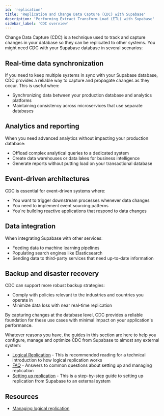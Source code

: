 ```yaml
---
id: 'replication'
title: 'Replication and Change Data Capture (CDC) with Supabase'
description: 'Performing Extract Transform Load (ETL) with Supabase'
sidebar_label: 'CDC overview'
---
```


Change Data Capture (CDC) is a technique used to track and capture changes in your database so they can be replicated to other systems. You might need CDC with your Supabase database in several scenarios:

## Real-time data synchronization

If you need to keep multiple systems in sync with your Supabase database, CDC provides a reliable way to capture and propagate changes as they occur. This is useful when:

- Synchronizing data between your production database and analytics platforms
- Maintaining consistency across microservices that use separate databases

## Analytics and reporting

When you need advanced analytics without impacting your production database:

- Offload complex analytical queries to a dedicated system
- Create data warehouses or data lakes for business intelligence
- Generate reports without putting load on your transactional database

## Event-driven architectures

CDC is essential for event-driven systems where:

- You want to trigger downstream processes whenever data changes
- You need to implement event sourcing patterns
- You're building reactive applications that respond to data changes

## Data integration

When integrating Supabase with other services:

- Feeding data to machine learning pipelines
- Populating search engines like Elasticsearch
- Sending data to third-party services that need up-to-date information

## Backup and disaster recovery

CDC can support more robust backup strategies:

- Comply with policies relevant to the industries and countries you operate in
- Minimize data loss with near real-time replication

By capturing changes at the database level, CDC provides a reliable foundation for these use cases with minimal impact on your application's performance.

Whatever reasons you have, the guides in this section are here to help you configure, manage and optimize CDC from Supabase to almost any external system:
- [Logical Replication](/guides/database/replication-cdc/logical-replication) - This is recommended reading for a technical introduction to how logical replication works
- [FAQ](/guides/database/replication-cdc/faq) - Answers to common questions about setting up and managing replication
- [Setting up replication](/guides/database/replication-cdc/setting-up-replication) - This is a step-by-step guide to setting up replication from Supabase to an external system

## Resources 

- [Managing logical replication](/guides/database/managing-replication)
